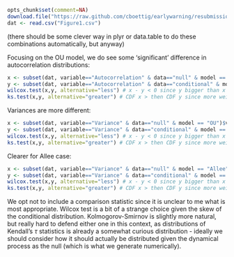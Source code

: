 

```r
opts_chunk$set(comment=NA)
download.file("https://raw.github.com/cboettig/earlywarning/resubmission/inst/doc/Figure1.csv", dest="Figure1.csv", method="curl")
dat <- read.csv("Figure1.csv")
```

(there should be some clever way in plyr or data.table to do these combinations automatically, but anyway)




Focusing on the OU model, we do see some 'significant' difference in autocorrelation distributions:

```r
x <- subset(dat, variable=="Autocorrelation" & data=="null" & model == "OU")$value
y <- subset(dat, variable=="Autocorrelation" & data=="conditional" & model == "OU")$value
wilcox.test(x,y, alternative="less") # x - y < 0 since y bigger than x
ks.test(x,y, alternative="greater") # CDF x > then CDF y since more weight to the left
```

Variances are more different:

```r
x <- subset(dat, variable=="Variance" & data=="null" & model == "OU")$value
y <- subset(dat, variable=="Variance" & data=="conditional" & model == "OU")$value
wilcox.test(x,y, alternative="less") # x - y < 0 since y bigger than x
ks.test(x,y, alternative="greater") # CDF x > then CDF y since more weight to the left
```


Clearer for Allee case:

```r
x <- subset(dat, variable=="Variance" & data=="null" & model == "Allee")$value
y <- subset(dat, variable=="Variance" & data=="conditional" & model == "Allee")$value
wilcox.test(x,y, alternative="less") # x - y < 0 since y bigger than x
ks.test(x,y, alternative="greater") # CDF x > then CDF y since more weight to the left
```

We opt not to include a comparison statistic since it is unclear to me what is most appropriate.  Wilcox test is a bit of a strange choice given the skew of the conditional distribution.  Kolmogorov-Smirnov is slightly more natural, but really hard to defend either one in this context, as distributions of Kendall's $\tau$ statistics is already a somewhat curious distribution - ideally we should consider how it should actually be distributed given the dynamical process as the null (which is what we generate numerically).  


